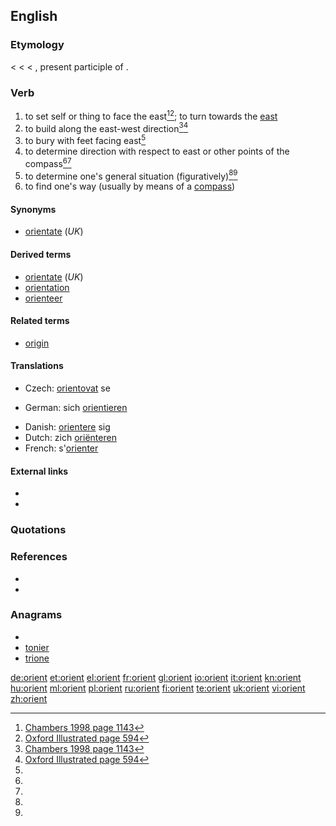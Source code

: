 {{also|Orient}}
==English==
{{rft|fragment=orient, orientation and orientate}}

===Etymology===
< {{etyl|enm}} {{term|orient|lang=enm}} < {{etyl|fro}} {{term|orient|lang=fro}} < {{etyl|la}} {{term|oriens||rising; as a noun, the quarter where the sun rises, the east, day}}, present participle of {{term|oriri||to rise}}.

===Verb===
{{en-verb}}

# to set self or thing to face the east<ref name="Cha1998">[[#Cha1998|Chambers 1998 page 1143]]</ref><ref name="OxfIll">[[#OxfIll|Oxford Illustrated page 594]]</ref>; to turn towards the [[east]]
# to build along the east-west direction<ref name="Cha1998">[[#Cha1998|Chambers 1998 page 1143]]</ref><ref name="OxfIll">[[#OxfIll|Oxford Illustrated page 594]]</ref>
# to bury with feet facing east<ref name="OxfIll"/>
# to determine direction with respect to east or other points of the compass<ref name="Cha1998"/><ref name="OxfIll"/>
# to determine one's general situation (figuratively)<ref name="Cha1998"/><ref name="OxfIll"/>
# to find one's way (usually by means of a [[compass]])

====Synonyms====
* [[orientate]] (''UK'')

====Derived terms====
* [[orientate]] (''UK'')
* [[orientation]]
* [[orienteer]]

====Related terms====
* [[origin]]

====Translations====
{{trans-top|to find one's way}}
* Czech: [[orientovat]] se
{{trans-mid}}
* German: sich [[orientieren]]
{{trans-bottom}}

{{checktrans-top}}
* Danish: [[orientere]] sig
* Dutch: zich [[oriënteren]]
* French: s'[[orienter]]
{{trans-bottom}}

====External links====
* {{R:Webster 1913}}
* {{R:Century 1911}}

===Quotations===
<div class="references"><references/></div>

===References===
* <cite id="Cha1998">{{cite book |title=The Chambers Dictionary |publisher=Chambers Harrap Publishers Ltd |year=2000 |origyear=1998 |location=Edinburgh |isbn=0-550-14005-X}}</cite>
* <cite id="OxfIll">{{cite book |title=The Oxford Illustrated Dictionary |publisher=Oxford University Press |year=1976 |origyear=1975 |location=Great Britain}}</cite>

===Anagrams===
* {{alphagram|einort}}
* [[tonier#English|tonier]]
* [[trione#English|trione]]

[[de:orient]]
[[et:orient]]
[[el:orient]]
[[fr:orient]]
[[gl:orient]]
[[io:orient]]
[[it:orient]]
[[kn:orient]]
[[hu:orient]]
[[ml:orient]]
[[pl:orient]]
[[ru:orient]]
[[fi:orient]]
[[te:orient]]
[[uk:orient]]
[[vi:orient]]
[[zh:orient]]